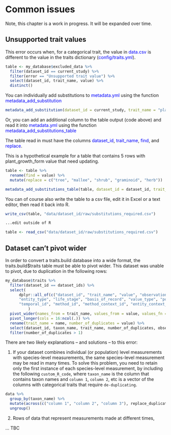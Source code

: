 # Common issues

Note, this chapter is a work in progress. It will be expanded over time.

## Unsupported trait values

This error occurs when, for a categorical trait, the value in [data.csv]{style="color:blue;"} is different to the value in the traits dictionary ([config/traits.yml]{style="color:blue;"}).

```r
table <- my_database$excluded_data %>%
  filter(dataset_id == current_study) %>%
  filter(error == "Unsupported trait value") %>%
  select(dataset_id, trait_name, value) %>%
  distinct()
```

You can individually add substitutions to [metadata.yml]{style="color:blue;"} using the function [metadata_add_substitution]{style="color:blue;"}

```r
metadata_add_substitution(dataset_id = current_study, trait_name = "plant_growth_form", find = "T", replace = "tree")
```

Or, you can add an additional column to the table output (code above) and read it into [metadata.yml]{style="color:blue;"} using the function [metadata_add_substitutions_table]{style="color:blue;"}

The table read in must have the columns [dataset_id]{style="color:blue;"}, [trait_name]{style="color:blue;"}, [find]{style="color:blue;"}, and [replace]{style="color:blue;"}.

This is a hypothetical example for a table that contains 5 rows with plant_growth_form value that need updating.

```r
table <- table %>%
  rename(find = value) %>%
  mutate(replace = c("tree", "mallee", "shrub", "graminoid", "herb"))

metadata_add_substitutions_table(table, dataset_id = dataset_id, trait_name = trait_name, find = find, replace = replace)
```

You can of course also write the table to a csv file, edit it in Excel or a text editor, then read it back into R.

```r
write_csv(table, "data/dataset_id/raw/substitutions_required.csv")

...edit outside of R

table <- read_csv("data/dataset_id/raw/substitutions_required.csv")
```

## Dataset can't pivot wider

In order to convert a traits.build database into a wide format, the traits.build$traits table must be able to pivot wider. This dataset was unable to pivot, due to duplication in the following rows:

```r
my_database$traits %>%
  filter(dataset_id == dataset_ids) %>%
  select(
      dplyr::all_of(c("dataset_id", "trait_name", "value", "observation_id", "source_id", "taxon_name",
      "entity_type", "life_stage", "basis_of_record", "value_type", "population_id", "individual_id",
      "temporal_id", "method_id", "method_context_id", "entity_context_id", "original_name"))
          )
  pivot_wider(names_from = trait_name, values_from = value, values_fn = length) %>%
  pivot_longer(cols = 16:ncol(.)) %>%
  rename(trait_name = name, number_of_duplicates = value) %>%
  select(dataset_id, taxon_name, trait_name, number_of_duplicates, observation_id, entity_type, value_type, population_id, everything()) %>%
  filter(number_of_duplicates > 1)
```

There are two likely explanations -- and solutions -- to this error:

1.  If your dataset combines individual (or population) level measurements with species-level measurements, the same species-level measurement may be read in many times. To solve this problem, you need to retain only the first instance of each species-level measurement, by including the following `custom_R_code`, where `taxon_name` is the column that contains taxon names and `column 1`, `column 2`, etc is a vector of the columns with categorical traits that require `de-duplicating`.

```r
data %>%
  group_by(taxon_name) %>%
  mutate(across(c("column 1", "column 2", "column 3"), replace_duplicates_with_NA))
  ungroup()
```

2.  Rows of data that represent measurements made at different times,

 ... TBC
